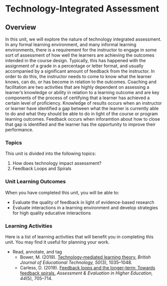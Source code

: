 # Technology-Integrated Assessment

## Overview {.unnumbered}

In this unit, we will explore the nature of technology integrated assessment. In any formal learning environment, and many informal learning environments, there is a requirement for the instructor to engage in some sort of assessment of how well the learners are achieving the outcomes intended in the course design. Typically, this has happened with the assignment of a grade in a percentage or letter format, and usually accompanied by a significant amount of feedback from the instructor. In order to do this, the instructor needs to come to know what the learner knows, can do, or has become in relation to the outcomes. Coaching and facilitation are two activities that are highly dependent on assessing a learner's knowledge or ability in relation to a learning outcome and are key components of the process of certifying that a learner has achieved a certain level of proficiency. Knowledge of results occurs when an instructor or learner have identified a gap between what the learner is currently able to do and what they should be able to do in light of the course or program learning outcomes. Feedback occurs when inforamtion about how to close that gap is identified and the learner has the opportunity to improve their performance.

### Topics {.unnumbered}

This unit is divided into the following topics:

1. How does technology impact assessment?
2. Feedback Loops and Spirals




### Unit Learning Outcomes {.unnumbered}

When you have completed this unit, you will be able to:

- Evaluate the quality of feedback in light of evidence-based research
- Evaluate interactions in a learning environment and develop strategies for high quality educative interactions

### Learning Activities {.unnumbered}

Here is a list of learning activities that will benefit you in completing this unit. You may find it useful for planning your work.

- Read, annotate, and tag   
  - Bower, M. (2019). [Technology‐mediated learning theory.](https://doi.org/10.1111/bjet.12771) *British Journal of Educational Technology, 50*(3), 1035–1048. 
  - Carless, D. (2019). [Feedback loops and the longer-term: Towards feedback spirals.](https://doi.org/10.1080/02602938.2018.1531108) *Assessment & Evaluation in Higher Education, 44*(5), 705–714.   


